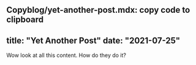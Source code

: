 Copyblog/yet-another-post.mdx: copy code to clipboard
---
title: "Yet Another Post"
date: "2021-07-25"
---
Wow look at all this content. How do they do it?